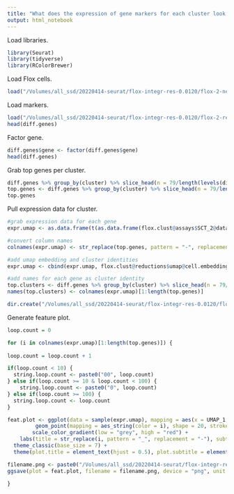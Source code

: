 ```yaml
---
title: "What does the expression of gene markers for each cluster look like?"
output: html_notebook
---
```


Load libraries.
```r
library(Seurat)
library(tidyverse)
library(RColorBrewer)
```

Load Flox cells.
```r
load("/Volumes/all_ssd/20220414-seurat/flox-integr-res-0.0120/flox-2-neighbors.Robj")
```

Load markers.
```r
load("/Volumes/all_ssd/20220414-seurat/flox-integr-res-0.0120/flox-2-res-0.056/diff-genes-flox-2-res-0.056.Robj")
head(diff.genes)
```

Factor gene.
```r
diff.genes$gene <- factor(diff.genes$gene)
head(diff.genes)
```

Grab top genes per cluster. 
```r
diff.genes %>% group_by(cluster) %>% slice_head(n = 79/length(levels(diff.genes$cluster))*2)
top.genes <- diff.genes %>% group_by(cluster) %>% slice_head(n = 79/length(levels(diff.genes$cluster))*2) %>% pull(gene)
top.genes
```

Pull expression data for cluster.
```r
#grab expression data for each gene
expr.umap <- as.data.frame(t(as.data.frame(flox.clust@assays$SCT_2@data[top.genes,])))

#convert column names
colnames(expr.umap) <- str_replace(top.genes, pattern = "-", replacement = "_")

#add umap embedding and cluster identities
expr.umap <- cbind(expr.umap, flox.clust@reductions$umap@cell.embeddings)

#add names for each gene as cluster identity
top.clusters <- diff.genes %>% group_by(cluster) %>% slice_head(n = 79/length(levels(diff.genes$cluster))*2) %>% pull(cluster)
names(top.clusters) <- colnames(expr.umap)[1:length(top.genes)]

dir.create("/Volumes/all_ssd/20220414-seurat/flox-integr-res-0.0120/flox-2-res-0.056/feat-plot-flox-2-res-0.056")
```

Generate feature plot.
```r
loop.count = 0

for (i in colnames(expr.umap)[1:length(top.genes)]) {
  
loop.count = loop.count + 1

if(loop.count < 10) {
  string.loop.count <- paste0("00", loop.count)
} else if(loop.count >= 10 & loop.count < 100) {
    string.loop.count <- paste0("0", loop.count)
} else if(loop.count >= 100) {
  string.loop.count <- loop.count
}

feat.plot <- ggplot(data = sample(expr.umap), mapping = aes(x = UMAP_1, y = UMAP_2)) +
         geom_point(mapping = aes_string(color = i), shape = 20, stroke = 0, size = 0.5) +
        scale_color_gradient(low = "grey", high = "red") +
    labs(title = str_replace(i, pattern = "_", replacement = "-"), subtitle = "Cluster 2, Nipbl Flox/+", x = "UMAP 1", y = "UMAP 2", color = "Norm\nUMI") +
  theme_classic(base_size = 7) +
  theme(plot.title = element_text(hjust = 0.5), plot.subtitle = element_text(hjust = 0.5), axis.line = element_blank(), axis.ticks = element_blank(), axis.text = element_blank(), legend.key.size = unit(7, "pt"))

filename.png <- paste0("/Volumes/all_ssd/20220414-seurat/flox-integr-res-0.0120/flox-2-res-0.056/feat-plot-flox-2-res-0.056/", top.clusters[i], "-", string.loop.count, "-", str_replace(i, pattern = "_", replacement = "-"), "-feat-plot-flox-2-res-0.056.png")
ggsave(plot = feat.plot, filename = filename.png, device = "png", unit = "in", width = 3.5, height = 2.25)

}
```
